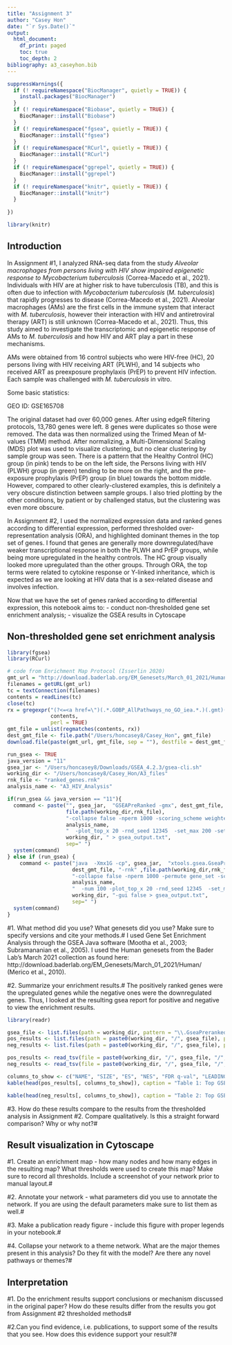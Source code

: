 ```yaml
---
title: "Assignment 3"
author: "Casey Hon"
date: "`r Sys.Date()`"
output:
  html_document:
    df_print: paged
    toc: true
    toc_depth: 2
bibliography: a3_caseyhon.bib
---
```

```r
suppressWarnings({
  if (! requireNamespace("BiocManager", quietly = TRUE)) {
    install.packages("BiocManager")
  }
  if (! requireNamespace("Biobase", quietly = TRUE)) {
    BiocManager::install("Biobase")
  }
  if (! requireNamespace("fgsea", quietly = TRUE)) {
    BiocManager::install("fgsea")
  }
  if (! requireNamespace("RCurl", quietly = TRUE)) {
    BiocManager::install("RCurl")
  }
  if (! requireNamespace("ggrepel", quietly = TRUE)) {
    BiocManager::install("ggrepel")
  }
  if (! requireNamespace("knitr", quietly = TRUE)) {
    BiocManager::install("knitr")
  }
  
})

library(knitr)
```
## Introduction
In Assignment #1, I analyzed RNA-seq data from the study *Alveolar macrophages from persons living with HIV show impaired epigenetic response to Mycobacterium tuberculosis* (Correa-Macedo et al., 2021). Individuals with HIV are at higher risk to have tuberculosis (TB), and this is often due to infection with *Mycobacterium tuberculosis* (*M. tuberculosis*) that rapidly progresses to disease (Correa-Macedo et al., 2021). Alveolar macrophages (AMs) are the first cells in the immune system that interact with *M. tuberculosis*, however their interaction with HIV and antiretroviral therapy (ART) is still unknown (Correa-Macedo et al., 2021). Thus, this study aimed to investigate the transcriptomic and epigenetic response of AMs to *M. tuberculosis* and how HIV and ART play a part in these mechanisms.

AMs were obtained from 16 control subjects who were HIV-free (HC), 20 persons living with HIV receiving ART (PLWH), and 14 subjects who received ART as preexposure prophylaxis (PrEP) to prevent HIV infection. Each sample was challenged with *M. tuberculosis* in vitro. 

Some basic statistics:

GEO ID: GSE165708

The original dataset had over 60,000 genes. After using edgeR filtering protocols, 13,780 genes were left. 8 genes were duplicates so those were removed. The data was then normalized using the Trimed Mean of M-values (TMM) method. After normalizing, a Multi-Dimensional Scaling (MDS) plot was used to visualize clustering, but no clear clustering by sample group was seen. There is a pattern that the Healthy Control (HC) group (in pink) tends to be on the left side, the Persons living with HIV (PLWH) group (in green) tending to be more on the right, and the pre-exposure prophylaxis (PrEP) group (in blue) towards the bottom middle. However, compared to other clearly-clustered examples, this is definitely a very obscure distinction between sample groups. I also tried plotting by the other conditions, by patient or by challenged status, but the clustering was even more obscure.

In Assignment #2, I used the normalized expression data and ranked genes according to differential expression, performed thresholded over-representation analysis (ORA), and highlighted dominant themes in the top set of genes. I found that genes are generally more downregulated/have weaker transcriptional response in both the PLWH and PrEP groups, while being more upregulated in the healthy controls. The HC group visually looked more upregulated than the other groups. Through ORA, the top terms were related to cytokine response or Y-linked inheritance, which is expected as we are looking at HIV data that is a sex-related disease and involves infection.

Now that we have the set of genes ranked according to differential expression, this notebook aims to:
- conduct non-thresholded gene set enrichment analysis;
- visualize the GSEA results in Cytoscape

## Non-thresholded gene set enrichment analysis
```r
library(fgsea)
library(RCurl)

# code from Enrichment Map Protocol (Isserlin 2020)
gmt_url = "http://download.baderlab.org/EM_Genesets/March_01_2021/Human/symbol/"
filenames = getURL(gmt_url)
tc = textConnection(filenames)
contents = readLines(tc)
close(tc)
rx = gregexpr("(?<=<a href=\")(.*.GOBP_AllPathways_no_GO_iea.*.)(.gmt)(?=\">)",
              contents,
              perl = TRUE)
gmt_file = unlist(regmatches(contents, rx))
dest_gmt_file <- file.path("/Users/honcasey8/Casey_Hon", gmt_file)
download.file(paste(gmt_url, gmt_file, sep = ""), destfile = dest_gmt_file)

run_gsea <- TRUE
java_version = "11"
gsea_jar <- "/Users/honcasey8/Downloads/GSEA_4.2.3/gsea-cli.sh"
working_dir <- "/Users/honcasey8/Casey_Hon/A3_files"
rnk_file <- "ranked_genes.rnk"
analysis_name <- "A3_HIV_Analysis"

if(run_gsea && java_version == "11"){
  command <- paste("", gsea_jar,  "GSEAPreRanked -gmx", dest_gmt_file, "-rnk",
                   file.path(working_dir,rnk_file), 
                   "-collapse false -nperm 1000 -scoring_scheme weighted -rpt_label ", 
                   analysis_name,
                   "  -plot_top_x 20 -rnd_seed 12345  -set_max 200 -set_min 15 -zip_report false -out",
                   working_dir, " > gsea_output.txt",
                   sep=" ")
  system(command)
} else if (run_gsea) {
    command <- paste("java  -Xmx1G -cp", gsea_jar,  "xtools.gsea.GseaPreranked -gmx",
                     dest_gmt_file, "-rnk" ,file.path(working_dir,rnk_file), 
                     "-collapse false -nperm 1000 -permute gene_set -scoring_scheme weighted -rpt_label ",
                     analysis_name,
                     "  -num 100 -plot_top_x 20 -rnd_seed 12345  -set_max 200 -set_min 15 -zip_report false -out" ,
                     working_dir, "-gui false > gsea_output.txt",
                     sep=" ")
  system(command)
}

```

#1. What method did you use? What genesets did you use? Make sure to specify versions and cite your methods.#
I used Gene Set Enrichment Analysis through the GSEA Java software (Mootha et al., 2003; Subramananian et al., 2005). I used the Human genesets from the Bader Lab's March 2021 collection as found here: http://download.baderlab.org/EM_Genesets/March_01_2021/Human/ (Merico et al., 2010).


#2. Summarize your enrichment results.#
The positively ranked genes were the upregulated genes while the negative ones were the downregulated genes. Thus, I looked at the resulting gsea report for positive and negative to view the enrichment results.
```r
library(readr)

gsea_file <- list.files(path = working_dir, pattern = "\\.GseaPreranked")
pos_results <- list.files(path = paste0(working_dir, "/", gsea_file), pattern = "gsea_report_for_na_pos.*.tsv")
neg_results <- list.files(path = paste0(working_dir, "/", gsea_file), pattern = "gsea_report_for_na_neg.*.tsv")

pos_results <- read_tsv(file = paste0(working_dir, "/", gsea_file, "/", pos_results),  col_names = TRUE)
neg_results <- read_tsv(file = paste0(working_dir, "/", gsea_file, "/", neg_results),  col_names = TRUE)

columns_to_show <- c("NAME", "SIZE", "ES", "NES", "FDR q-val", "LEADING EDGE")
kable(head(pos_results[, columns_to_show]), caption = "Table 1: Top GSEA results for upregulated genes")
```
```r
kable(head(neg_results[, columns_to_show]), caption = "Table 2: Top GSEA results for downregulated genes")
```


#3. How do these results compare to the results from the thresholded analysis in Assignment #2. Compare qualitatively. Is this a straight forward comparison? Why or why not?#



## Result visualization in Cytoscape
#1. Create an enrichment map - how many nodes and how many edges in the resulting map? What thresholds were used to create this map? Make sure to record all thresholds. Include a screenshot of your network prior to manual layout.#


#2. Annotate your network - what parameters did you use to annotate the network. If you are using the default parameters make sure to list them as well.#


#3. Make a publication ready figure - include this figure with proper legends in your notebook.#


#4. Collapse your network to a theme network. What are the major themes present in this analysis? Do they fit with the model? Are there any novel pathways or themes?#




## Interpretation
#1. Do the enrichment results support conclusions or mechanism discussed in the original paper? How do these results differ from the results you got from Assignment #2 thresholded methods#


#2.Can you find evidence, i.e. publications, to support some of the results that you see. How does this evidence support your result?#


